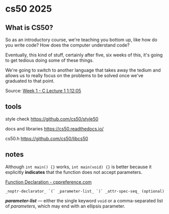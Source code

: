 # cs50 2025

## What is CS50?

So as an introductory course, we're teaching you bottom up, like how do you write code?  How does the computer understand code?

Eventually, this kind of stuff, certainly after five, six weeks of this, it's going to get tedious doing some of these things.

We're going to switch to another language that takes away the tedium and allows us to really focus on the problems to be solved once we've graduated to that point.

Source: [Week 1 - C Lecture 1 1:12:05](https://learning.edx.org/course/course-v1:HarvardX+CS50+X/block-v1:HarvardX+CS50+X+type@sequential+block@76ab3323330c4d9895a5e85028cbc2f6/block-v1:HarvardX+CS50+X+type@vertical+block@a61c0fa8e67a407a858f1ab7c7aef059)

## tools

style check
https://github.com/cs50/style50

docs and libraries
https://cs50.readthedocs.io/

cs50.h
https://github.com/cs50/libcs50

## notes

Although `int main() {}` works, `int main(void) {}` is better because it explicitly **indicates** that the function does not accept parameters.

[Function Declaration - cppreference.com](https://en.cppreference.com/w/c/language/function_declaration)

```
_noptr-declarator_ `(` _parameter-list_ `)` _attr-spec-seq_ (optional)
```

**_parameter-list_** — either the single keyword `void` or a comma-separated list of _parameters_, which may end with an ellipsis parameter.